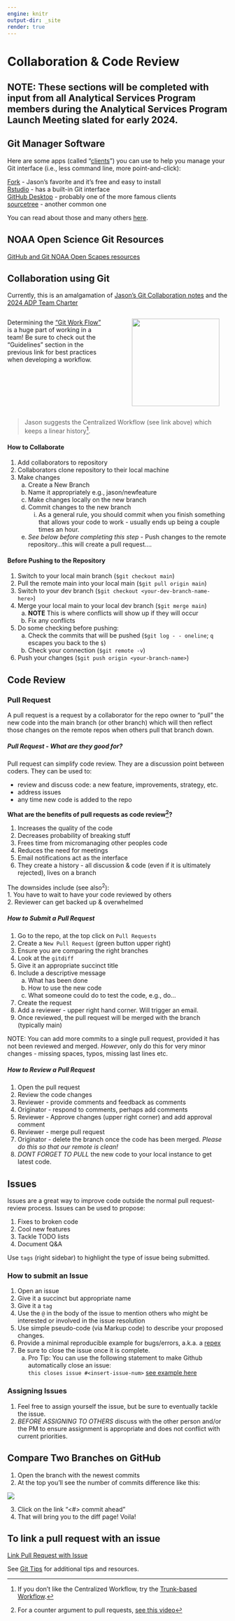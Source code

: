 ```yaml
---
engine: knitr
output-dir: _site
render: true
---
```

# Collaboration & Code Review {#071-collaborate.qmd}

## NOTE: These sections will be completed with input from all Analytical Services Program members during the Analytical Services Program Launch Meeting slated for early 2024.

## Git Manager Software
Here are some apps (called "[clients](https://en.wikipedia.org/wiki/Client_(computing))") you can use to help you manage your Git interface (i.e., less command line, more point-and-click):    

[Fork](https://git-fork.com/) - Jason's favorite and it's free and easy to install    
[Rstudio](https://geo.uzh.ch/microsite/reproducible_research/post/rr-rstudio-git/) - has a built-in Git interface    
[GitHub Desktop](https://desktop.github.com/) - probably one of the more famous clients    
[sourcetree](https://www.sourcetreeapp.com/) - another common one

You can read about those and many others [here](https://blog.devart.com/best-git-gui-clients-for-windows.html#GitHub-Desktop).

## NOAA Open Science Git Resources

[GitHub and Git NOAA Open Scapes resources](https://nmfs-opensci.github.io/GitHub-Guide/#sec-introduction)

## Collaboration using Git

Currently, this is an amalgamation of [Jason's Git Collaboration notes](https://docs.google.com/document/d/1lcchh6ggKS5-Sf7G3zwyRz1AA_XVxb7rc8Id_k5GEOo/edit#heading=h.k1i0lpeyjkx) and the [2024 ADP Team Charter](https://docs.google.com/document/d/1spu2uv0KmV2_aW64qwe2pJndPrSeHNEj1Utzi_lLpjU/edit#heading=h.84v7rojjdy4y)

:::: {.columns}

::: {.column width="45%"}   
 
<!-- <center><h2>Git Collaboration</h2></center> -->

Determining the ["Git Work Flow"](https://www.atlassian.com/git/tutorials/comparing-workflows) is a huge part of working in a team! Be sure to check out the "Guidelines" section in the previous link for best practices when developing a workflow.

:::

:::{.column width="5%"}

 <!-- empty to create space -->

:::

:::{.column width="45%"}


 ![](_img/git.png){height=200}
 
:::    

::::

> Jason suggests the Centralized Workflow (see link above) which keeps a linear history^[If you don't like the Centralized Workflow, try the [Trunk-based Workflow](https://www.atlassian.com/continuous-delivery/continuous-integration/trunk-based-development).].


#### How to Collaborate
1. Add collaborators to repository    
2. Collaborators clone repository to their local machine    
3. Make changes    
    a. Create a New Branch    
    b. Name it appropriately e.g., jason/newfeature    
    c. Make changes locally on the new branch    
    d. Commit changes to the new branch    
        i. As a general rule, you should commit when you finish something that allows your code to work - usually ends up being a couple times an hour.    
    e. *See below before completing this step* - Push changes to the remote repository...this will create a pull request....    

#### Before Pushing to the Repository
1. Switch to your local main branch (`$git checkout main`)    
2. Pull the remote main into your local main (`$git pull origin main`)    
3. Switch to your dev branch (`$git checkout <your-dev-branch-name-here>`)    
4. Merge your local main to your local dev branch (`$git merge main`)    
    a. **NOTE** This is where conflicts will show up if they will occur    
    b. Fix any conflicts
5. Do some checking before pushing:    
    a. Check the commits that will be pushed (`$git log - - oneline`; `q` escapes you back to the `$`)    
    b. Check your connection (`$git remote -v`)    
6. Push your changes (`$git push origin <your-branch-name>`)

## Code Review
### Pull Request
A pull request is a request by a collaborator for the repo owner to "pull" the new code into the main branch (or other branch) which will then reflect those changes on the remote repos when others pull that branch down.

##### Pull Request - What are they good for?
Pull request can simplify code review.  They are a discussion point between coders. They can be used to:    

- review and discuss code: a new feature, improvements, strategy, etc.
- address issues
- any time new code is added to the repo

**What are the benefits of pull requests as code review^[For a counter argument to pull requests, [see this video](https://youtu.be/ASOSEiJCyEM?t=275)]?**    

1. Increases the quality of the code
2. Decreases probability of breaking stuff 
3. Frees time from micromanaging other peoples code
4. Reduces the need for meetings
5. Email notifications act as the interface
6. They create a history - all discussion & code (even if it is ultimately rejected), lives on a branch

The downsides include (see also^2^):    
1. You have to wait to have your code reviewed by others    
2. Reviewer can get backed up & overwhelmed

##### How to Submit a Pull Request

1. Go to the repo, at the top click on `Pull Requests`    
2. Create a `New Pull Request` (green button upper right)    
3. Ensure you are comparing the right branches    
4. Look at the `gitdiff`    
5. Give it an appropriate succinct title    
6. Include a descriptive message    
    a. What has been done    
    b. How to use the new code    
    c. What someone could do to test the code, e.g., do...    
7. Create the request    
8. Add a reviewer - upper right hand corner. Will trigger an email.    
9. Once reviewed, the pull request will be merged with the branch (typically main)

NOTE: You can add more commits to a single pull request, provided it has not been reviewed and merged. *However*, only do this for very minor changes - missing spaces, typos, missing last lines etc.

##### How to Review a Pull Request
1. Open the pull request    
2. Review the code changes    
3. Reviewer - provide comments and feedback as comments    
4. Originator - respond to comments, perhaps add comments    
5. Reviewer - Approve changes (upper right corner) and add approval comment    
6. Reviewer - merge pull request    
7. Originator -  delete the branch once the code has been merged. *Please do this so that our remote is clean!*    
8. *DONT FORGET TO PULL* the new code to your local instance to get latest code.

## Issues

Issues are a great way to improve code outside the normal pull request-review process.  Issues can be used to propose:    

1. Fixes to broken code    
2. Cool new features    
3. Tackle TODO lists    
4. Document Q&A

Use `tags` (right sidebar) to highlight the type of issue being submitted.

### How to submit an Issue
1. Open an issue    
2. Give it a succinct but appropriate name    
3. Give it a `tag`    
4. Use the `@` in the body of the issue to mention others who might be interested or involved in the issue resolution    
5. Use simple pseudo-code (via Markup code) to describe your proposed changes.    
6. Provide a minimal reproducible example for bugs/errors, a.k.a. a [repex](https://stackoverflow.com/help/minimal-reproducible-example)    
7. Be sure to close the issue once it is complete.    
    a. Pro Tip: You can use the following statement to make Github automatically close an issue:    
    `this closes issue #<insert-issue-num>` [see example here](https://github.com/jjannot-NOAA/PlantSamplingAnalysis/issues/5#issuecomment-1480164759)

### Assigning Issues
1. Feel free to assign yourself the issue, but be sure to eventually tackle the issue.
2. *BEFORE ASSIGNING TO OTHERS* discuss with the other person and/or the PM to ensure assignment is appropriate and does not conflict with current priorities.

## Compare Two Branches on GitHub 
1. Open the branch with the newest commits
2. At the top you’ll see the number of commits difference like this:

![](_img/github_compare_2_branches.png)

3. Click on the link “\<\#\> commit ahead”
4. That will bring you to the diff page! Voila!

## To link a pull request with an issue

[Link Pull Request with Issue](https://docs.github.com/en/issues/tracking-your-work-with-issues/linking-a-pull-request-to-an-issue)

See [Git Tips](999-more-git.qmd) for additional tips and resources.
